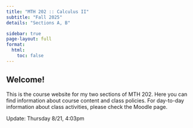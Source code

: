 ```yaml
---
title: "MTH 202 :: Calculus II"
subtitle: "Fall 2025"
details: "Sections A, B"

sidebar: true
page-layout: full
format:
  html: 
    toc: false
---
```


::: center
# Welcome! {.unnumbered}
:::

This is the course website for my two sections of MTH 202. Here you can find information about course content and class policies. For day-to-day information about class activities, please check the Moodle page.

Update: Thursday 8/21, 4:03pm
